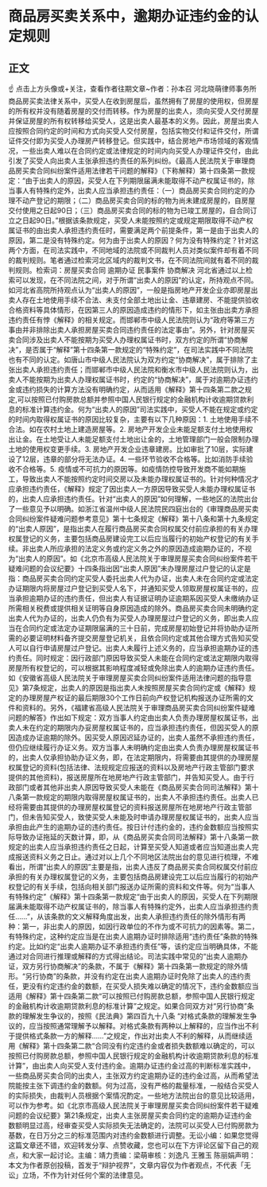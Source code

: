 # 商品房买卖关系中，逾期办证违约金的认定规则
## 正文
☝ 点击上方头像或+关注，查看作者往期文章~作者：孙本召 河北晓萌律师事务所商品房买卖法律关系中，买受人在收到房屋后，虽然拥有了房屋的使用权，但房屋的所有权并没有随着房屋的交付而转移。作为房屋的出卖人，须向买受人交付房屋并保证房屋的所有权转移给买受人，这是出卖人最基本的义务。因此，房屋出卖人应按照合同约定的时间和方式向买受人交付房屋，包括实物交付和证件交付，所谓证件交付即为买受人办理房产转移登记。但实践中，结合房地产市场领域的客观情况，一些出卖人难以在合同约定或法律规定的时间内向买受人办理证件交付，由此引发了买受人向出卖人主张承担违约责任的系列纠纷。《最高人民法院关于审理商品房买卖合同纠纷案件适用法律若干问题的解释》（下称解释）第十四条第一款规定：“由于出卖人的原因，买受人在下列期限届满未能取得不动产权属证书的，除当事人有特殊约定外，出卖人应当承担违约责任：（一）商品房买卖合同约定的办理不动产登记的期限；（二）商品房买卖合同的标的物为尚未建成房屋的，自房屋交付使用之日起90日；（三）商品房买卖合同的标的物为已竣工房屋的，自合同订立之日起90日。”根据该条款规定，买受人未能按照约定或规定期限取得不动产权属证书的由出卖人承担违约责任时，需要满足两个前提条件，第一是由于出卖人的原因，第二是没有特殊约定。何为由于出卖人的原因？何为没有特殊约定？针对这两个方面，在司法实践中，不同地域的法院或不同裁判人员对类似案件却有着不同的裁判规则。笔者通过检索河北区域内的裁判文书，在不同法院间就有着不同的裁判规则。检索词：房屋买卖合同 逾期办证  民事案件 协商解决 河北省通过以上检索可以发现，在不同法院之间，对于所谓“出卖人的原因”的认定，所持观点不同。如河北省高院所持观点认为“出卖人的原因”，一般是指房地产开发企业亦即房屋出卖人存在土地使用手续不合法、未支付全部土地出让金、违章建房、不能提供验收合格资料等具体情形，在因第三人的原因造成违约的情形下，如主张由出卖方承担违约责任有悖《解释》的相关规定。而邯郸市中级人民法院则认为“政府等第三方事由并非排除出卖人承担房屋买卖合同违约责任的法定事由”。另外，针对房屋买卖合同涉及出卖人不能按期为买受人办理权属证书时，双方约定的所谓“协商解决”，是否属于“解释”第十四条第一款规定的“特殊约定”，在司法实践中不同法院也有不同的认定。如唐山市中级人民法院认为双方约定“协商解决”，属于排除了主张出卖人承担违约责任；而邯郸市中级人民法院和衡水市中级人民法院则认为，出卖人不能按期为出卖人办理权属证书时，约定的“协商解决”，属于对逾期办证违约金或违约损失的计算方法没有明确约定，从而适用《解释》第十四条第二款之规定,可以按照已付购房款总额并参照中国人民银行规定的金融机构计收逾期贷款利息的标准计算违约金。何为“出卖人的原因”司法实践中，买受人不能在规定或约定的时间内取得权属证书的原因比较复杂，主要有以下几种原因：1. 土地使用手续不合法。如在农村土地上建造房屋等。2. 房地产开发企业未能足额支付土地使用权出让金。在土地受让人未能足额支付土地出让金的，土地管理部门一般会限制办理土地的使用权变更手续。3. 房地产开发企业违章建房。比如审批了10层，实际建设了12层，违章的部分将无法办证。4. 一些环节验收不合格等。比如消防手续验收不合格等。5. 疫情或不可抗力的原因等。如疫情防控导致开发商不能如期施工，导致出卖人不能按照约定时间交房以及未能办理权属证书的。针对何种情况才应承担违约责任，《解释》规定了因出卖人一方原因导致买受人未能办理权属证书的，出卖人应承担违约责任。针对“出卖人的原因”如何理解，一些地区的法院出台了一些意见予以明确。如浙江省温州中级人民法院民四庭出台的《审理商品房买卖合同纠纷案件疑难问题参考意见》第十七条规定《解释》第十八条和第十九条规定的“出卖人原因”，是指出卖人在履行商品房买卖合同权属交付前应承担的有关办理权属登记的义务，主要包括商品房建设完工以后应当履行的初始产权登记的有关手续。非出卖人所应承担的法定义务或约定义务之外的原因造成逾期办证的，不视为“出卖人的原因”。如《北京市高级人民法院关于审理房屋买卖合同纠纷案件若干疑难问题的会议纪要》十四条指出因“出卖人原因”未办理房屋过户登记的认定是指：商品房买卖合同约定买受人委托出卖人代为办证，出卖人未在合同约定或法定办证期限内将房屋过户登记到买受人名下，并通知买受人领取房屋权属证书的，应当承担逾期办证的违约责任，但出卖人有证据证明办证逾期系因买受人未缴纳办证所需相关税费或提供相关证明等自身原因造成的除外。商品房买卖合同未明确约定出卖人代为办证的，出卖人仍负有为买受人办理房屋过户登记的义务，即出卖人应当在合同约定或法定办证期限届满的三十日前，完成房屋初始登记并将协助办证所需的必要证明材料备齐提交房屋登记机关，且依合同约定或其他合理方式告知买受人可以自行申请房屋过户登记。出卖人未履行上述义务的，应当承担逾期办证的违约责任。同时规定：因行政部门原因导致买受人未能在合同约定或法定期限内取得房屋所有权登记的，可以根据其影响程度减轻或免除出卖人的逾期办证违约责任。如《安徽省高级人民法院关于审理房屋买卖合同纠纷案件适用法律问题的指导意见》第7条规定，出卖人的原因是指出卖人未按照房屋买卖合同约定或《解释》规定的办理房屋产权证的最后期限30个工作日前向产权登记机构报送办证所需的文件和资料的。另外，《福建省高级人民法院关于审理商品房买卖合同纠纷案件疑难问题的解答》作出如下规定：双方当事人约定由出卖人负责办理房屋权属证书，出卖人未在约定的期限内办妥房屋权属证书的，应当承担违约责任，但因买受人的原因造成办证逾期的除外。因买受人原因迟延办证的，出卖人虽然不承担违约责任，但仍应继续履行办证义务。双方当事人未明确约定由出卖人负责办理房屋权属证书的，出卖人仅承担协助办证义务，即，在法定期限内，将需要由其提供的办理房屋权属登记的资料(包括法律、法规规定应报送的资料以及房地产行政主管部门要求提供的其他资料)，报送房屋所在地房地产行政主管部门，并告知买受人。由于行政部门或者其他非出卖人原因导致买受人未能在《商品房买卖合同司法解释》第十八条第一款规定的期限内取得房屋权属证书的，出卖人不承担违约责任。出卖人已经将需要由其提供的办理房屋权属登记的资料报送房屋所在地房地产行政主管部门，但未告知买受人，致使买受人未能及时申请办理房屋权属证书的，出卖人应当承担由此产生的逾期办证的违约责任。按日计付违约金的，违约金数额应当按照实际导致办证拖延的天数计算，即，从《商品房买卖合同司法解释》第十八条第一款规定的出卖人应当承担违约责任之日起，计算至买受人知道或者应当知道出卖人完成报送资料义务之日止。通过对以上几个不同地区法院出台的意见进行梳理，不难看出，所谓“出卖人的原因”主要是指，出卖人违反了商品房买卖合同权属交付前应承担的有关办理权属登记的义务，主要包括商品房建设完工以后应当履行的初始产权登记的有关手续，包括向相关部门报送办证所需的资料和文件等。何为“当事人有特殊约定”《解释》第十四条第一款规定“由于出卖人的原因，买受人在下列期限届满未能取得不动产权属证书的，除当事人有特殊约定外，出卖人应当承担违约责任……”，从该条款的文义解释角度出发，出卖人承担违约责任的除外情形有两种：第一，非出卖人的原因，如因行政单位的不作为或不可抗力的因素等。第二，有特殊约定，这种约定应当是在出卖人逾期办证时排除适用“违约责任”条款的特殊约定。比如约定“出卖人逾期办证不承担违约责任”等，该约定应当明确具体，不能通过对合同进行推理或解释的方式得出结论。司法实践中常见的“出卖人逾期办证，双方另行协商解决”的条款，不属于《解释》第十四条第一款规定的除外情形。“另行协商”的条款，并没有约定在出卖人逾期办证时免除了出卖人的违约责任，更没有约定违约金的数额，在买受人损失难以确定的情况下，违约金数额应当适用《解释》第十四条第二款“可以按照已付购房款总额，参照中国人民银行规定的金融机构计收逾期贷款利息的标准计算”之规定。如果合同双方对“另行协商”条款的理解发生争议的，按照《民法典》第四百九十八条 “对格式条款的理解发生争议的，应当按照通常理解予以解释。对格式条款有两种以上解释的，应当作出不利于提供格式条款一方的解释……”之规定，作出对出卖人不利的解释，从而继续适用《解释》第十四条第二款“合同没有约定违约金或者损失数额难以确定的，可以按照已付购房款总额，参照中国人民银行规定的金融机构计收逾期贷款利息的标准计算”，由出卖人向买受人支付违约金。逾期办证违约金过高的判断标准实践中，一些商品房买卖合同的出卖人，主张双方约定逾期办证的违约金过高，从而希望法院能按主张下调违约金的数额。何为过高，没有严格的裁量标准，一般结合买受人的实际损失，由裁判人员根据个案情况酌定。一些地方法院出台的意见比较适用，可以作为参考。如《北京市高级人民法院关于审理房屋买卖合同纠纷案件若干疑难问题的会议纪要》第21条规定，出卖人主张房屋买卖合同约定的逾期办证违约金数额明显过高，经审查买受人实际损失无法确定的，法院可以买受人已付购房款为基数，在日万分之三的标准范围内对违约金数额进行调整。无讼小编：如果您觉得这篇文章还不错，欢迎转发分享、点赞收藏，您也可以在下方评论区留下自己的观点，和大家一起讨论。主编：靖力责编：梁萌审核：刘逸凡 王雅玉 陈丽娟声明：本文为作者原创投稿，首发于“辩护视界”，文章内容仅为作者观点，不代表「无讼」立场，不作为针对任何个案的法律意见。